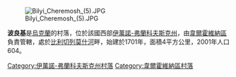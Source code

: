 [[Image:Bilyi_Cheremosh_(5).JPG|right]]

{{coord|48|3|57|N|24|57|18|E|scale:30000|display=title}}

'''波良基'''是[[烏克蘭|烏克蘭]]的村落，位於該國西部[[伊萬諾-弗蘭科夫斯克州|伊萬諾-弗蘭科夫斯克州]]，由[[韋爾霍維納區|韋爾霍維納區]]負責管轄，處於[[比利切列莫什河|比利切列莫什河]]畔，始建於1701年，面積4平方公里，2001年人口604。

{{DEFAULTSORT:Полянки}}
[[Category:伊萬諾-弗蘭科夫斯克州村落|Category:伊萬諾-弗蘭科夫斯克州村落]]
[[Category:韋爾霍維納區村落|Category:韋爾霍維納區村落]]


{{IvanoFrankivsk-geo-stub}}
